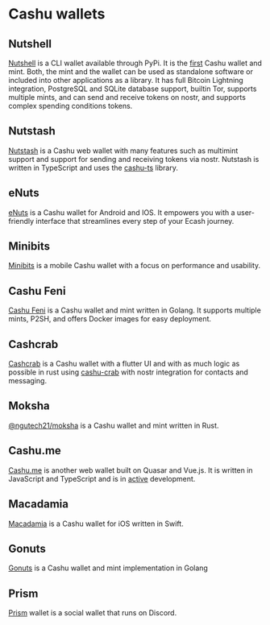 
# Cashu wallets

## Nutshell

[Nutshell](https://github.com/cashubtc/nutshell) is a CLI wallet available through PyPi. It is the [first](https://twitter.com/callebtc/status/1569986110272540674) Cashu wallet and mint. Both, the mint and the wallet can be used as standalone software or included into other applications as a library. It has full Bitcoin Lightning integration, PostgreSQL and SQLite database support, builtin Tor, supports multiple mints, and can send and receive tokens on nostr, and supports complex spending conditions tokens.

## Nutstash

[Nutstash](https://nutstash.app/) is a Cashu web wallet with many features such as multimint support and support for sending and receiving tokens via nostr. Nutstash is written in TypeScript and uses the [cashu-ts](https://github.com/cashubtc/cashu-ts) library.

## eNuts

[eNuts](https://enuts.cash) is a Cashu wallet for Android and IOS. It empowers you with a user-friendly interface that streamlines every step of your Ecash journey.

## Minibits

[Minibits](https://github.com/minibits-cash/minibits_wallet) is a mobile Cashu wallet with a focus on performance and usability.

## Cashu Feni

[Cashu Feni](https://github.com/cashubtc/cashu-feni) is a Cashu wallet and mint written in Golang. It supports multiple mints, P2SH, and offers Docker images for easy deployment.

## Cashcrab

[Cashcrab](https://github.com/thesimplekid/cashcrab) is a Cashu wallet with a flutter UI and with as much logic as possible in rust using [cashu-crab](https://github.com/thesimplekid/cashu-crab) with nostr integration for contacts and messaging.

## Moksha

[@ngutech21/moksha](https://github.com/ngutech21/moksha) is a Cashu wallet and mint written in Rust.

## Cashu.me

[Cashu.me](http://cashu.me/) is another web wallet built on Quasar and Vue.js. It is written in JavaScript and TypeScript and is in [active](https://github.com/callebtc/cashu.me) development.

## Macadamia

[Macadamia](github.com/zeugmaster/macadamia) is a Cashu wallet for iOS written in Swift.

## Gonuts

[Gonuts](https://github.com/elnosh/gonuts) is a Cashu wallet and mint implementation in Golang

## Prism
[Prism](https://www.makeprisms.com/) wallet is a social wallet that runs on Discord.
